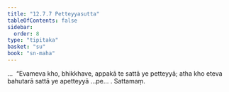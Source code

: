 ```yaml
---
title: "12.7.7 Petteyyasutta"
tableOfContents: false
sidebar:
  order: 8
type: "tipitaka"
basket: "su"
book: "sn-maha"
---
```



<DynamicBreadcrumb />

<Division number="1137" book="sn-maha" bookNo="14" page="406">

<Paragraph number="2448" book="sn-maha">
…  “Evameva kho, bhikkhave, appakā te sattā ye petteyyā; atha kho eteva bahutarā sattā ye apetteyyā …pe… .

</Paragraph>
</Division>

<Paragraph number="2449" type="center" book="sn-maha">
Sattamaṃ.
</Paragraph>